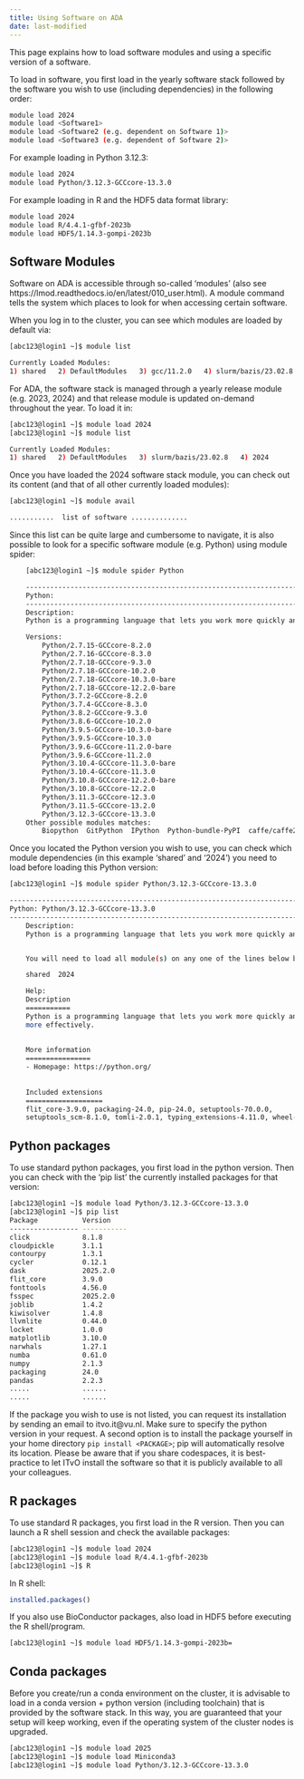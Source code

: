 ```yaml
---
title: Using Software on ADA
date: last-modified
---
```


This page explains how to load software modules and using a specific version of a software.

To load in software, you first load in the yearly software stack followed by the software you wish to use (including dependencies) in the following order:

```sh
module load 2024
module load <Software1>
module load <Software2 (e.g. dependent on Software 1)>
module load <Software3 (e.g. dependent of Software 2)>
```

For example loading in Python 3.12.3:
```sh
module load 2024
module load Python/3.12.3-GCCcore-13.3.0
```

For example loading in R and the HDF5 data format library:
```sh
module load 2024
module load R/4.4.1-gfbf-2023b
module load HDF5/1.14.3-gompi-2023b
```

## Software Modules

Software on ADA is accessible through so-called 'modules' (also see https://lmod.readthedocs.io/en/latest/010_user.html). A module command tells the system which places to look for when accessing certain software. 

When you log in to the cluster, you can see which modules are loaded by default via:
```sh
[abc123@login1 ~]$ module list

Currently Loaded Modules:
1) shared   2) DefaultModules   3) gcc/11.2.0   4) slurm/bazis/23.02.8
```

For ADA, the software stack is managed through a yearly release module (e.g. 2023, 2024) and that release module is updated on-demand throughout the year. To load it in:
```sh
[abc123@login1 ~]$ module load 2024
[abc123@login1 ~]$ module list

Currently Loaded Modules:
1) shared   2) DefaultModules   3) slurm/bazis/23.02.8   4) 2024
```

Once you have loaded the 2024 software stack module, you can check out its content (and that of all other currently loaded modules):
```sh
[abc123@login1 ~]$ module avail

...........  list of software ..............
```

Since this list can be quite large and cumbersome to navigate, it is also possible to look for a specific software module (e.g. Python) using module spider:
```sh
    [abc123@login1 ~]$ module spider Python

    -----------------------------------------------------------------------------------------------------------------------
    Python:
    -----------------------------------------------------------------------------------------------------------------------
    Description:
    Python is a programming language that lets you work more quickly and integrate your systems more effectively.

    Versions:
        Python/2.7.15-GCCcore-8.2.0
        Python/2.7.16-GCCcore-8.3.0
        Python/2.7.18-GCCcore-9.3.0
        Python/2.7.18-GCCcore-10.2.0
        Python/2.7.18-GCCcore-10.3.0-bare
        Python/2.7.18-GCCcore-12.2.0-bare
        Python/3.7.2-GCCcore-8.2.0
        Python/3.7.4-GCCcore-8.3.0
        Python/3.8.2-GCCcore-9.3.0
        Python/3.8.6-GCCcore-10.2.0
        Python/3.9.5-GCCcore-10.3.0-bare
        Python/3.9.5-GCCcore-10.3.0
        Python/3.9.6-GCCcore-11.2.0-bare
        Python/3.9.6-GCCcore-11.2.0
        Python/3.10.4-GCCcore-11.3.0-bare
        Python/3.10.4-GCCcore-11.3.0
        Python/3.10.8-GCCcore-12.2.0-bare
        Python/3.10.8-GCCcore-12.2.0
        Python/3.11.3-GCCcore-12.3.0
        Python/3.11.5-GCCcore-13.2.0
        Python/3.12.3-GCCcore-13.3.0
    Other possible modules matches:
        Biopython  GitPython  IPython  Python-bundle-PyPI  caffe/caffe2/python2.7/gpu  flatbuffers-python  keras/python2.7  ...
```

Once you located the Python version you wish to use, you can check which module dependencies (in this example 'shared' and '2024') you need to load before loading this Python version:
```sh
[abc123@login1 ~]$ module spider Python/3.12.3-GCCcore-13.3.0

-----------------------------------------------------------------------------------------------------------------------
Python: Python/3.12.3-GCCcore-13.3.0
-----------------------------------------------------------------------------------------------------------------------
    Description:
    Python is a programming language that lets you work more quickly and integrate your systems more effectively.


    You will need to load all module(s) on any one of the lines below before the "Python/3.12.3-GCCcore-13.3.0" module is available to load.

    shared  2024

    Help:
    Description
    ===========
    Python is a programming language that lets you work more quickly and integrate your systems
    more effectively.
    
    
    More information
    ================
    - Homepage: https://python.org/
    
    
    Included extensions
    ===================
    flit_core-3.9.0, packaging-24.0, pip-24.0, setuptools-70.0.0,
    setuptools_scm-8.1.0, tomli-2.0.1, typing_extensions-4.11.0, wheel-0.43.0
```

## Python packages

To use standard python packages, you first load in the python version. Then you can check with the 'pip list' the currently installed packages for that version:
```sh
[abc123@login1 ~]$ module load Python/3.12.3-GCCcore-13.3.0
[abc123@login1 ~]$ pip list
Package           Version
----------------- -----------
click             8.1.8
cloudpickle       3.1.1
contourpy         1.3.1
cycler            0.12.1
dask              2025.2.0
flit_core         3.9.0
fonttools         4.56.0
fsspec            2025.2.0
joblib            1.4.2
kiwisolver        1.4.8
llvmlite          0.44.0
locket            1.0.0
matplotlib        3.10.0
narwhals          1.27.1
numba             0.61.0
numpy             2.1.3
packaging         24.0
pandas            2.2.3
.....             ......
.....             ......
```

If the package you wish to use is not listed, you can request its installation by sending an email to itvo.it@vu.nl. Make sure to specify the python version in your request. 
A second option is to install the package yourself in your home directory `pip install <PACKAGE>`; pip will automatically resolve its location. Please be aware that if you share codespaces, it is best-practice to let ITvO install the software so that it is publicly available to all your colleagues. 

## R packages

To use standard R packages, you first load in the R version. Then you can launch a R shell session and check the available packages:
```sh
[abc123@login1 ~]$ module load 2024
[abc123@login1 ~]$ module load R/4.4.1-gfbf-2023b
[abc123@login1 ~]$ R
```

In R shell:
```R
installed.packages()
```

If you also use BioConductor packages, also load in HDF5 before executing the R shell/program.
```sh
[abc123@login1 ~]$ module load HDF5/1.14.3-gompi-2023b=
```

## Conda packages

Before you create/run a conda environment on the cluster, it is advisable to load in a conda version + python version (including toolchain) that is provided by the software stack. In this way, you are guaranteed that your setup will keep working, even if the operating system of the cluster nodes is upgraded. 

```sh
[abc123@login1 ~]$ module load 2025
[abc123@login1 ~]$ module load Miniconda3
[abc123@login1 ~]$ module load Python/3.12.3-GCCcore-13.3.0
```